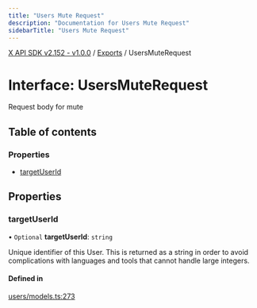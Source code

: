 ```yaml
---
title: "Users Mute Request"
description: "Documentation for Users Mute Request"
sidebarTitle: "Users Mute Request"
---
```


[X API SDK v2.152 - v1.0.0](../README.md) / [Exports](../modules.md) / UsersMuteRequest

# Interface: UsersMuteRequest

Request body for mute

## Table of contents

### Properties

- [targetUserId](UsersMuteRequest.md#targetuserid)

## Properties

### targetUserId

• `Optional` **targetUserId**: `string`

Unique identifier of this User. This is returned as a string in order to avoid complications with languages and tools that cannot handle large integers.

#### Defined in

[users/models.ts:273](https://github.com/xdevplatform/xdk/blob/ad4172ef5f68f089e0f077a190b271016dd35bf7/xdk/typescript/src/users/models.ts#L273)

